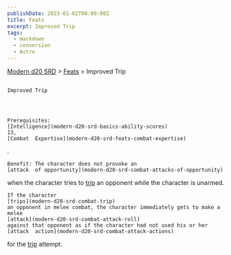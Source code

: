 ```yaml
---
publishDate: 2023-01-02T00:00:00Z
title: Feats
excerpt: Improved Trip
tags:
  - markdown
  - conversion
  - Astro
---
```


[Modern d20 SRD](/#modernD20) >
[Feats](modern-d20-srd-feats-index) > Improved Trip

##

    Improved Trip




    Prerequisites:
    [Intelligence](modern-d20-srd-basics-ability-scores)
    13,
    [Combat  Expertise](modern-d20-srd-feats-combat-expertise)
.

    Benefit: The character does not provoke an
    [attack  of opportunity](modern-d20-srd-combat-attacks-of-opportunity)
when the character tries to
[trip](modern-d20-srd-combat-trip)
an opponent while the character is unarmed.

    If the character
    [trips](modern-d20-srd-combat-trip)
    an opponent in melee combat, the character immediately gets to make a melee
    [attack](modern-d20-srd-combat-attack-roll)
    against that opponent as if the character had not used his or her
    [attack  action](modern-d20-srd-combat-attack-actions)
for the
[trip](modern-d20-srd-combat-trip)
attempt.
